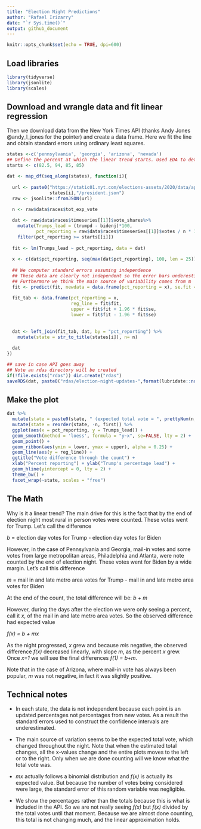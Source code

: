 ```yaml
---
title: "Election Night Predictions"
author: "Rafael Irizarry"
date: "`r Sys.time()`"
output: github_document
---
```


```r
knitr::opts_chunk$set(echo = TRUE, dpi=600)
```

## Load libraries

```r
library(tidyverse)
library(jsonlite)
library(scales)
```

## Download and  wrangle data and fit linear regression

Then we download data from the New York Times API (thanks Andy Jones @andy_l_jones for the pointer)
and create a data frame. Here we fit the line and obtain standard errors using ordinary least squares. 

```r
states <-c('pennsylvania', 'georgia', 'arizona', 'nevada')
## Define the percent at which the linear trend starts. Used EDA to determine.
starts <- c(82.5, 94, 85, 85) 

dat <- map_df(seq_along(states), function(i){
  
  url <- paste0("https://static01.nyt.com/elections-assets/2020/data/api/2020-11-03/race-page/",
                states[i],"/president.json")
  raw <- jsonlite::fromJSON(url)
  
  n <- raw$data$races$tot_exp_vote 

  dat <- raw$data$races$timeseries[[1]]$vote_shares%>%
    mutate(Trumps_lead = (trumpd - bidenj)*100,
           pct_reporting = raw$data$races$timeseries[[1]]$votes / n * 100) %>%
    filter(pct_reporting >= starts[[i]])
  
  fit <- lm(Trumps_lead ~ pct_reporting, data = dat)
  
  x <- c(dat$pct_reporting, seq(max(dat$pct_reporting), 100, len = 25))
                
  ## We computer standard errors assuming independence
  ## These data are clearly not independent so the error bars underestimate
  ## Furthermore we think the main source of variability comes from m
  fit <- predict(fit, newdata = data.frame(pct_reporting = x), se.fit = TRUE)
  
  fit_tab <- data.frame(pct_reporting = x, 
                        reg_line = fit$fit, 
                        upper = fit$fit + 1.96 * fit$se,
                        lower = fit$fit - 1.96 * fit$se)
  
  
  dat <- left_join(fit_tab, dat, by = "pct_reporting") %>%
    mutate(state = str_to_title(states[i]), n= n)
  
  dat
})
```


```r
## save in case API goes away
## Note an rdas directory will be created
if(!file.exists("rdas")) dir.create("rdas") 
saveRDS(dat, paste0("rdas/election-night-updates-",format(lubridate::now(), "%Y-%m-%d_%H:%M:%S"),".rds"))
```

## Make the plot

```r
dat %>% 
  mutate(state = paste0(state, " (expected total vote = ", prettyNum(n, big.mark = ","), ")")) %>%
  mutate(state = reorder(state, -n, first)) %>%
  ggplot(aes(x = pct_reporting, y = Trumps_lead)) +
  geom_smooth(method = 'loess', formula = "y~x", se=FALSE, lty = 2) + 
  geom_point() +
  geom_ribbon(aes(ymin = lower, ymax = upper), alpha = 0.25) +
  geom_line(aes(y = reg_line)) +
  ggtitle("Vote difference through the count") + 
  xlab("Percent reporting") + ylab("Trump's percentage lead") +
  geom_hline(yintercept = 0, lty = 2) +
  theme_bw() +
  facet_wrap(~state, scales = "free") 
```


## The Math

Why is it a linear trend? The main drive for this is the fact that
by the end of election night most rural in person votes were counted. These votes
went for Trump. Let's call the difference

 
*b* = election day votes for Trump - election day votes for Biden


However, in the case of Pennsylvania and Georgia, mail-in votes and some votes from large metropolitan areas, Philadelphia and Atlanta,
were note counted by the end of election night. These votes went for Biden by a wide margin. Let's call this difference 


*m* = mail in and late metro area votes for Trump - mail in and late metro area votes for Biden


At the end of the count, the total difference will be: *b + m*

However, during the days after the election we were only seeing a percent, call it *x*, of the mail in and late metro area votes. So
the observed difference had expected value

*f(x)  = b + mx*


As the night progressed, *x* grew and because *m*is negative, the observed difference *f(x)* decreased linearly, with slope *m*, as the percent *x* grew.
Once *x=1* we will see the final differences *f(1) = b+m*.


Note that in the case of Arizona, where mail-in vote has always been popular, *m* was not negative, in fact it was slightly positive.


## Technical notes

* In each state, the data is not independent because each point is an updated percentages not percentages from new votes. As a result
the standard errors used to construct the confidence intervals are underestimated.

* The main source of variation seems to be the expected total vote, which changed throughout the night. Note that when the estimated total changes, 
all the x-values change and the entire plots moves to the left or to the right. Only when we are done counting will we know what the total vote was.

* *mx* actually follows a binomial distribution and *f(x)* is actually its expected value. But because the number of votes being considered were large, the standard error of this random variable was negligible. 

* We show the percentages rather than the totals because this is what is included in the API. So we are not really seeing *f(x)* but *f(x)* divided by the total votes until that moment. Because we are almost done counting, this total is not changing much, and the linear approximation holds.













